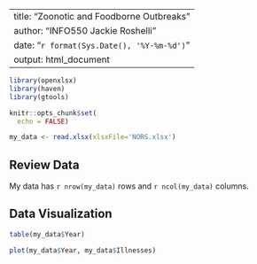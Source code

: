 
---
title: "Zoonotic and Foodborne Outbreaks"
author: "INFO550 Jackie Roshelli"
date: "`r format(Sys.Date(), '%Y-%m-%d')`"
output: html_document
---
```{r, library-packages}
library(openxlsx)
library(haven)
library(gtools)
```

```{r, setup, include=FALSE}
knitr::opts_chunk$set(
  echo = FALSE)
```

```{r, load-data}
my_data <- read.xlsx(xlsxFile='NORS.xlsx')
```

## Review Data

My data has `r nrow(my_data)` rows and `r ncol(my_data)` columns.

## Data Visualization

```{r, make-table}
table(my_data$Year)
```
```{r, make-scatter}
plot(my_data$Year, my_data$Illnesses)
```
